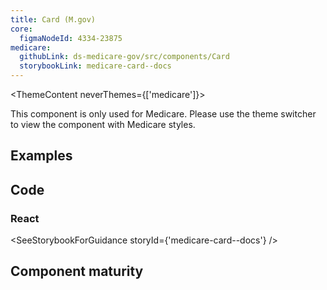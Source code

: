 ```yaml
---
title: Card (M.gov)
core:
  figmaNodeId: 4334-23875
medicare:
  githubLink: ds-medicare-gov/src/components/Card
  storybookLink: medicare-card--docs
---
```



<ThemeContent neverThemes={['medicare']}>
  <Alert variation="error">
    <p class="ds-c-alert__text">
      This component is only used for Medicare. Please use the theme switcher to view the component
      with Medicare styles.
    </p>
  </Alert>
</ThemeContent>

## Examples

<StorybookExample componentName="card" storyId="medicare-card--default" />

## Code

### React

<SeeStorybookForGuidance storyId={'medicare-card--docs'} />

## Component maturity

<MaturityChecklist
  a11yStandards={null}
  color={true}
  forcedColors={true}
  screenReaders={null}
  keyboardNavigable={null}
  storybook={true}
  responsive={true}
  spanish={null}
  completeUiKit={false}
  responsiveUiKit={false}
  tokensInCode={true}
  tokensInSketch={true}
/>
